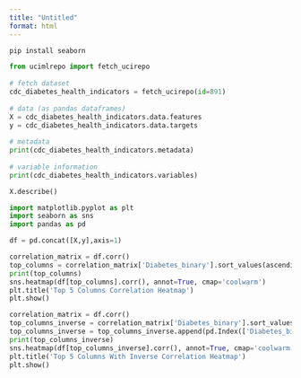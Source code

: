 ```yaml
---
title: "Untitled"
format: html
---
```

```python
pip install seaborn
```

```python
from ucimlrepo import fetch_ucirepo 
  
# fetch dataset 
cdc_diabetes_health_indicators = fetch_ucirepo(id=891) 
  
# data (as pandas dataframes) 
X = cdc_diabetes_health_indicators.data.features 
y = cdc_diabetes_health_indicators.data.targets 
  
# metadata 
print(cdc_diabetes_health_indicators.metadata) 
  
# variable information 
print(cdc_diabetes_health_indicators.variables) 
```

```python
X.describe()
```

```python
import matplotlib.pyplot as plt
import seaborn as sns
import pandas as pd

df = pd.concat([X,y],axis=1)
```

```python
correlation_matrix = df.corr()
top_columns = correlation_matrix['Diabetes_binary'].sort_values(ascending=False).head(5).index
print(top_columns)
sns.heatmap(df[top_columns].corr(), annot=True, cmap='coolwarm')
plt.title('Top 5 Columns Correlation Heatmap')
plt.show()
```

```python
correlation_matrix = df.corr()
top_columns_inverse = correlation_matrix['Diabetes_binary'].sort_values(ascending=True).head(4).index
top_columns_inverse = top_columns_inverse.append(pd.Index(['Diabetes_binary']))
print(top_columns_inverse)
sns.heatmap(df[top_columns_inverse].corr(), annot=True, cmap='coolwarm')
plt.title('Top 5 Columns With Inverse Correlation Heatmap')
plt.show()
``` 


